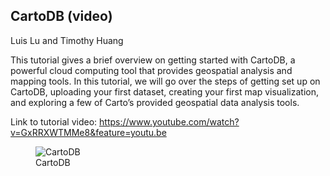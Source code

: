 ## CartoDB (video)

Luis Lu and Timothy Huang  

This tutorial gives a brief overview on getting started with CartoDB, a powerful cloud computing tool that provides geospatial analysis and mapping tools. In this tutorial, we will go over the steps of getting set up on CartoDB, uploading your first dataset, creating your first map visualization, and exploring a few of Carto's provided geospatial data analysis tools.  

Link to tutorial video: [https://www.youtube.com/watch?v=GxRRXWTMMe8&feature=youtu.be](https://www.youtube.com/watch?v=GxRRXWTMMe8&feature=youtu.be)

![CartoDB](resources/carto_tutorial/carto.png)

